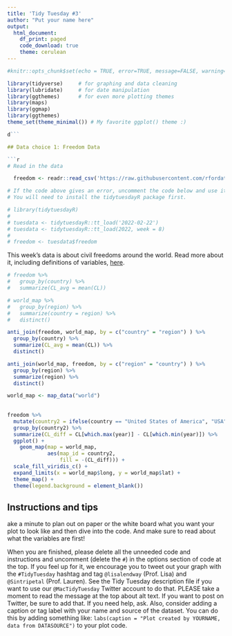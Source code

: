 ```yaml
---
title: 'Tidy Tuesday #3'
author: "Put your name here"
output: 
  html_document:
    df_print: paged
    code_download: true
    theme: cerulean
---
```


```r
#knitr::opts_chunk$set(echo = TRUE, error=TRUE, message=FALSE, warning=FALSE)
```

```r
library(tidyverse)     # for graphing and data cleaning
library(lubridate)     # for date manipulation
library(ggthemes)      # for even more plotting themes
library(maps)          
library(ggmap)         
library(ggthemes)
theme_set(theme_minimal()) # My favorite ggplot() theme :)

d```

## Data choice 1: Freedom Data

```r
# Read in the data

  freedom <- readr::read_csv('https://raw.githubusercontent.com/rfordatascience/tidytuesday/master/data/2022/2022-02-22/freedom.csv')

# If the code above gives an error, uncomment the code below and use it instead. 
# You will need to install the tidytuesdayR package first.

# library(tidytuesdayR)
# 
# tuesdata <- tidytuesdayR::tt_load('2022-02-22')
# tuesdata <- tidytuesdayR::tt_load(2022, week = 8)
# 
# freedom <- tuesdata$freedom
```

This week's data is about civil freedoms around the world. Read more about it, including definitions of variables, [here](https://github.com/rfordatascience/tidytuesday/blob/master/data/2022/2022-02-22/readme.md). 
```r
# freedom %>% 
#   group_by(country) %>% 
#   summarize(CL_avg = mean(CL))

# world_map %>% 
#   group_by(region) %>% 
#   summarize(country = region) %>% 
#   distinct()

anti_join(freedom, world_map, by = c("country" = "region") ) %>% 
  group_by(country) %>% 
  summarize(CL_avg = mean(CL)) %>% 
  distinct()

anti_join(world_map, freedom, by = c("region" = "country") ) %>% 
  group_by(region) %>%
  summarize(region) %>% 
  distinct()
```

```r
world_map <- map_data("world")
    
  
freedom %>% 
  mutate(country2 = ifelse(country == "United States of America", "USA", ifelse(country == "Russian Federation","Russia",ifelse(country == "Bolivia (Plurinational State of)","Bolivia",ifelse(country == "Democratic People's Republic of Korea","North Korea",ifelse(country == "Republic of Korea","South Korea",ifelse(country == "Lao People's Democratic Republic","Laos",ifelse(country == "Syrian Arab Republic","Syria",ifelse(country == "United Kingdom of Great Britain and Northern Ireland","UK",ifelse(country == "Iran (Islamic Republic of)","Iran",ifelse(country == "United Republic of Tanzania","Tanzania",ifelse(country == "Congo","Republic of Congo",ifelse(country == "Viet Nam","Vietnam",country))))))))))))) %>% 
  group_by(country2) %>% 
  summarize(CL_diff = CL[which.max(year)] - CL[which.min(year)]) %>% 
  ggplot() +
    geom_map(map = world_map,
             aes(map_id = country2,
                 fill = -(CL_diff))) +
  scale_fill_viridis_c() +
  expand_limits(x = world_map$long, y = world_map$lat) + 
  theme_map() +
  theme(legend.background = element_blank())
```

## Instructions and tips

ake a minute to plan out on paper or the white board what you want your plot to look like and then dive into the code. And make sure to read about what the variables are first! 

When you are finished, please delete all the unneeded code and instructions and uncomment (delete the `#`) in the options section of code at the top. If you feel up for it, we encourage you to tweet out your graph with the `#TidyTuesday` hashtag and tag `@lisalendway` (Prof. Lisa) and `@Sintripetal` (Prof. Lauren). See the Tidy Tuesday description file if you want to use our `@MacTidyTuesday` Twitter account to do that. PLEASE take a moment to read the message at the top about alt text. If you want to post on Twitter, be sure to add that. If you need help, ask. Also, consider adding a caption or tag label with your name and source of the dataset. You can do this by adding something like: `labs(caption = "Plot created by YOURNAME, data from DATASOURCE")` to your plot code.

